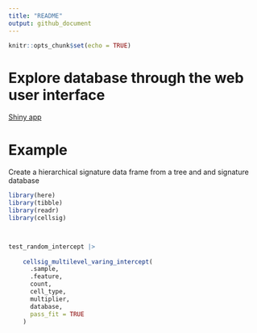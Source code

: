 ```yaml
---
title: "README"
output: github_document
---
```


```r
knitr::opts_chunk$set(echo = TRUE)
```

# Explore database through the web user interface

[Shiny app](https://shiny.wehi.edu.au/khan.k/cellsigdb)

# Example


Create a hierarchical signature data frame from a tree and and signature database

```r
library(here)
library(tibble)
library(readr)
library(cellsig)



test_random_intercept |>
    
    cellsig_multilevel_varing_intercept(
      .sample, 
      .feature,
      count, 
      cell_type,
      multiplier, 
      database, 
      pass_fit = TRUE
    )
```

